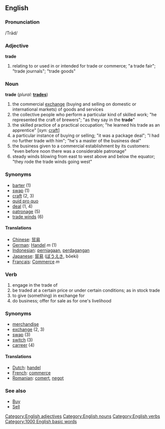 ==English==

===Pronunciation===
/Trād/

===Adjective===
[[Category:English adjectives]]
'''trade'''
# relating to or used in or intended for trade or commerce; "a trade fair"; "trade journals"; "trade goods" 

===Noun===
[[Category:English nouns]]
'''trade'''  (''plural:'' '''[[trades]]''')
# the commercial [[exchange]] (buying and selling on domestic or international markets) of goods and services
# the collective people who perform a particular kind of skilled work; "he represented the craft of brewers"; "as they say in the '''trade'''"
# the skilled practice of a practical occupation; "he learned his trade as an apprentice" [''syn:'' [[craft]]]
# a particular instance of buying or selling; "it was a package deal"; "I had no further trade with him"; "he's a master of the business deal"
# the business given to a commercial establishment by its customers: "even before noon there was a considerable patronage"
# steady winds blowing from east to west above and below the equator; "they rode the trade winds going west" 

===Synonyms===
*[[barter]] (1)
*[[swap]] (1)
*[[craft]] (2, 3)
*[[quid pro quo]]
*[[deal]] (1, 4)
*[[patronage]] (5)
*[[trade winds]] (6)

====Translations====
*[[Chinese]]: [[贸易]]
*[[German]]: [[Handel]] ''m'' (1)
*[[Indonesian]]: [[niaga|perniagaan]], [[dagang|perdagangan]]
*[[Japanese]]: [[貿易]] ([[ぼうえき]], bōeki)
*[[Français]]: [[Commerce]] ''m''

===Verb===
[[Category:English verbs]]
{{en-infl-reg-other-e|trad|e}}
# engage in the trade of
# be traded at a certain price or under certain conditions; as in stock trade
# to give (something) in exchange for
# do business; offer for sale as for one's livelihood

===Synonyms===
*[[merchandise]]
*[[exchange]] (2, 3)
*[[swap]] (3)
*[[switch]] (3)
*[[carreer]] (4)

====Translations====
*[[Dutch]]: [[handel]]
*[[French]]: [[commerce]]
*[[Romanian]]: [[comerţ]], [[negoţ]]

===See also===
* [[Buy]]
* [[Sell]]

[[Category:1000 English basic words]]